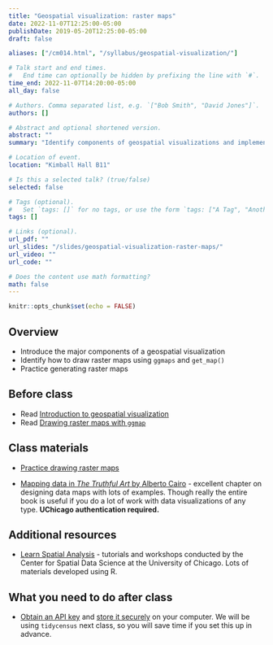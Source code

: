 ```yaml
---
title: "Geospatial visualization: raster maps"
date: 2022-11-07T12:25:00-05:00
publishDate: 2019-05-20T12:25:00-05:00
draft: false

aliases: ["/cm014.html", "/syllabus/geospatial-visualization/"]

# Talk start and end times.
#   End time can optionally be hidden by prefixing the line with `#`.
time_end: 2022-11-07T14:20:00-05:00
all_day: false

# Authors. Comma separated list, e.g. `["Bob Smith", "David Jones"]`.
authors: []

# Abstract and optional shortened version.
abstract: ""
summary: "Identify components of geospatial visualizations and implement raster maps using ggplot2."

# Location of event.
location: "Kimball Hall B11"

# Is this a selected talk? (true/false)
selected: false

# Tags (optional).
#   Set `tags: []` for no tags, or use the form `tags: ["A Tag", "Another Tag"]` for one or more tags.
tags: []

# Links (optional).
url_pdf: ""
url_slides: "/slides/geospatial-visualization-raster-maps/"
url_video: ""
url_code: ""

# Does the content use math formatting?
math: false
---
```


```r
knitr::opts_chunk$set(echo = FALSE)
```

## Overview

* Introduce the major components of a geospatial visualization
* Identify how to draw raster maps using `ggmaps` and `get_map()`
* Practice generating raster maps

## Before class

* Read [Introduction to geospatial visualization](/notes/intro-geospatial-viz/)
* Read [Drawing raster maps with `ggmap`](/notes/raster-maps-with-ggmap/)

## Class materials

* [Practice drawing raster maps](/notes/raster-maps-practice/)

* [Mapping data in *The Truthful Art* by Alberto Cairo](https://uchicago.ares.atlas-sys.com/ares/ares.dll?SessionID=A103809140M&Action=10&Type=10&Value=696335) - excellent chapter on designing data maps with lots of examples. Though really the entire book is useful if you do a lot of work with data visualizations of any type. **UChicago authentication required.**

## Additional resources

* [Learn Spatial Analysis](https://spatialanalysis.github.io/) - tutorials and workshops conducted by the Center for Spatial Data Science at the University of Chicago. Lots of materials developed using R.

## What you need to do after class

* [Obtain an API key](https://api.census.gov/data/key_signup.html) and [store it securely](/notes/application-program-interface/#census-data-with-tidycensus) on your computer. We will be using `tidycensus` next class, so you will save time if you set this up in advance.
